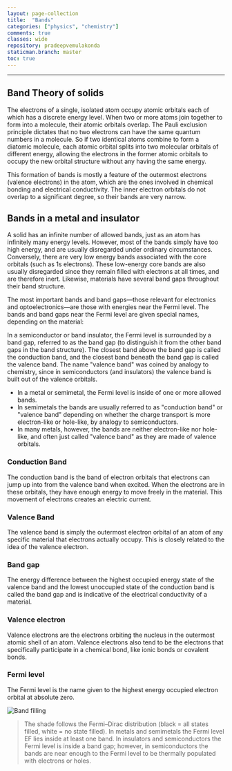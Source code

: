 ```yaml
---
layout: page-collection
title:  "Bands"
categories: ["physics", "chemistry"]
comments: true
classes: wide
repository: pradeepvemulakonda
staticman.branch: master
toc: true
---
```


---

## Band Theory of solids

The electrons of a single, isolated atom occupy atomic orbitals each of which has a discrete energy level. 
When two or more atoms join together to form into a molecule, their atomic orbitals overlap.
The Pauli exclusion principle dictates that no two electrons can have the same quantum numbers in a molecule. 
So if two identical atoms combine to form a diatomic molecule, each atomic orbital splits into two molecular orbitals of different energy, 
allowing the electrons in the former atomic orbitals to occupy the new orbital structure without any having the same energy.

This formation of bands is mostly a feature of the outermost electrons (valence electrons) in the atom, which are the ones involved in chemical bonding and electrical conductivity. 
The inner electron orbitals do not overlap to a significant degree, so their bands are very narrow.

## Bands in a metal and insulator
<ResponsiveEmbed src="//commons.wikimedia.org/wiki/File:Metals_and_insulators,_quantum_difference_from_band_structure.ogv?embedplayer=yes" allowFullScreen>
</ResponsiveEmbed>

A solid has an infinite number of allowed bands, just as an atom has infinitely many energy levels. However, most of the bands simply have too high energy, and are usually disregarded under ordinary circumstances. Conversely, there are very low energy bands associated with the core orbitals (such as 1s electrons). 
These low-energy core bands are also usually disregarded since they remain filled with electrons at all times, and are therefore inert. Likewise, materials have several band gaps throughout their band structure.

The most important bands and band gaps—those relevant for electronics and optoelectronics—are those with energies near the Fermi level. 
The bands and band gaps near the Fermi level are given special names, depending on the material:

In a semiconductor or band insulator, the Fermi level is surrounded by a band gap, referred to as the band gap (to distinguish it from the other band gaps in the band structure). The closest band above the band gap is called the conduction band, and the closest band beneath the band gap is called the valence band. 
The name "valence band" was coined by analogy to chemistry, since in semiconductors (and insulators) the valence band is built out of the valence orbitals.
- In a metal or semimetal, the Fermi level is inside of one or more allowed bands. 
- In semimetals the bands are usually referred to as "conduction band" or "valence band" depending on whether the charge transport is more electron-like or hole-like, by analogy to semiconductors. 
- In many metals, however, the bands are neither electron-like nor hole-like, and often just called "valence band" as they are made of valence orbitals.

### Conduction Band
The conduction band is the band of electron orbitals that electrons can jump up into from the valence band when excited. When the electrons are in these orbitals, they have enough energy to move freely in the material. 
This movement of electrons creates an electric current.

### Valence Band
The valence band is simply the outermost electron orbital of an atom of any specific material that electrons actually occupy. 
This is closely related to the idea of the valence electron.

### Band gap
The energy difference between the highest occupied energy state of the valence band and the lowest unoccupied state of the conduction band is called the band gap 
and is indicative of the electrical conductivity of a material.

### Valence electron
Valence electrons are the electrons orbiting the nucleus in the outermost atomic shell of an atom.
Valence electrons also tend to be the electrons that specifically participate in a chemical bond, like ionic bonds or covalent bonds.

### Fermi level
The Fermi level is the name given to the highest energy occupied electron orbital at absolute zero.

![Band filling](./Band_filling_diagram.svg)
>The shade follows the Fermi–Dirac distribution (black = all states filled, white = no state filled). 
>In metals and semimetals the Fermi level EF lies inside at least one band. 
>In insulators and semiconductors the Fermi level is inside a band gap; however, 
>in semiconductors the bands are near enough to the Fermi level to be thermally populated with electrons or holes.

